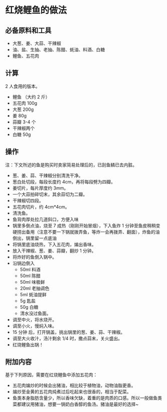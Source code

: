 # 红烧鲤鱼的做法

## 必备原料和工具

- 大葱、姜、大蒜、干辣椒
- 油、盐、生抽、老抽、陈醋、蚝油、料酒、白糖
- 鲤鱼、五花肉

## 计算

 2 人食用的版本。

- 鲤鱼 （大约 2 斤）
- 五花肉 100g
- 大葱 200g
- 姜 80g
- 蒜瓣 3-4 个
- 干辣椒两个
- 白糖 50g

## 操作

注：下文所述的鱼是购买时卖家简易处理后的，已刮鱼鳞已去内脏。

- 葱、姜、蒜、干辣椒分别清洗干净。
- 葱白处切段，每段长度约 4cm，再将每段劈为四瓣。
- 姜切片，每片厚度约 3mm。
- 一个大蒜拍碎切末，其余蒜切为二瓣。
- 干辣椒切四段。
- 五花肉切片，约 4cm*4cm。
- 清洗鱼。
- 鱼背肉厚处拉几道斜口，方便入味
- 锅里多倒点油，烧至 7 成热（刚刚开始冒烟），下入鱼炸 1 分钟至鱼皮稍稍变硬捞出备用（注意不要一下锅就拨弄鱼，等炸一会再拨弄、翻面），炸鱼的油倒出，锅里留一点底油
- 将锅里底油烧热，下入五花肉，煸出香味。
- 放入干辣椒、葱、姜、蒜瓣，翻炒 1 分钟。
- 将炸好的鱼倒入锅中。
- 沿锅边倒入
  - 50ml 料酒
  - 50ml 陈醋
  - 50ml 味极鲜
  - 20ml 老抽调色
  - 5ml 蚝油提鲜
  - 5g 匙盐
  - 50g 白糖
  - 清水没过鱼面。
- 调至中火，将水烧开。
- 调至小火，慢焖入味。
- 15 分钟 后，打开锅盖，挑出锅里的葱、姜、蒜、干辣椒。
- 调至大火收汁，汤汁剩余 1/4 时，撒点蒜末，关火盛出。
- 红烧鲤鱼出锅！

## 附加内容

基于下列原因，需要在红烧鲤鱼中添加五花肉：

- 五花肉煸炒的时候会出猪油，相比较于植物油，动物油脂更香。
- 煸炒至金黄的五花肉炖煮过后吃起来也很香的，相当于配菜。
- 鱼类本身脂肪含量少，所以香味欠缺，着重的是肉质的口感。所以一般做鱼类菜都建议用猪油，想要一锅奶白香醇的鱼汤。猪油是最好的选择~


